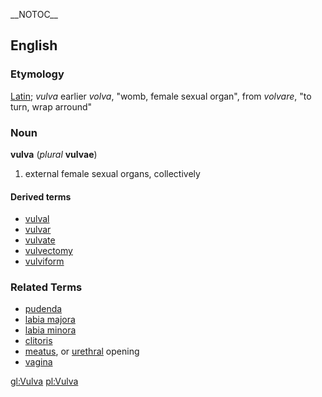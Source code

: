 __NOTOC__ {{wikipedia}}
==English== 
=== Etymology ===
[[Latin]]; ''vulva'' earlier ''volva'', "womb, female sexual organ", from ''volvare'', "to turn, wrap arround"

=== Noun ===
'''vulva''' (''plural'' '''vulvae''')
# {{anatomy}} external female sexual organs, collectively

====Derived terms====
*[[vulval]]
*[[vulvar]]
*[[vulvate]]
*[[vulvectomy]]
*[[vulviform]]

=== Related Terms ===
* [[pudenda]]
* [[labia majora]]
* [[labia minora]] 
* [[clitoris]]
* [[meatus]], or [[urethra]]l opening
* [[vagina]]

[[gl:Vulva]]
[[pl:Vulva]]
